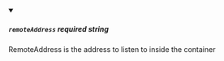 
<details className="config-field" data-expandable="false" open>
<summary>

##### `remoteAddress` <span class="config-field-required" data-required="false">required</span> <span class="config-field-type">string</span> <span class="config-field-default"></span>

RemoteAddress is the address to listen to inside the container

</summary>



</details>
